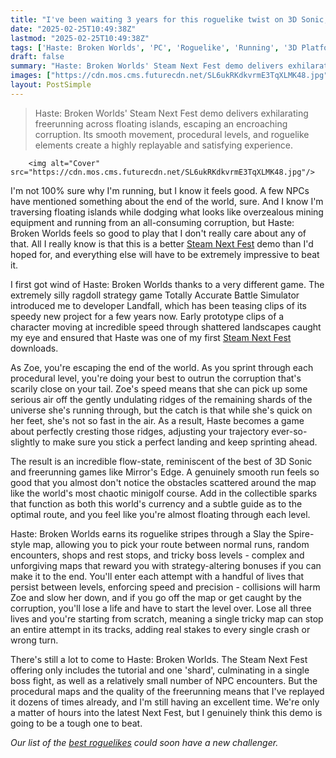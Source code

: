 ```yaml
---
title: "I've been waiting 3 years for this roguelike twist on 3D Sonic, and I'm thrilled to report it's my early Steam Next Fest highlight"
date: "2025-02-25T10:49:38Z"
lastmod: "2025-02-25T10:49:38Z"
tags: ['Haste: Broken Worlds', 'PC', 'Roguelike', 'Running', '3D Platformer', 'Steam Next Fest']
draft: false
summary: "Haste: Broken Worlds' Steam Next Fest demo delivers exhilarating freerunning across floating islands, escaping an encroaching corruption.  Its smooth movement, procedural levels, and roguelike elements create a highly replayable and satisfying experience."
images: ["https://cdn.mos.cms.futurecdn.net/SL6ukRKdkvrmE3TqXLMK48.jpg"]
layout: PostSimple
---
```

> Haste: Broken Worlds' Steam Next Fest demo delivers exhilarating freerunning across floating islands, escaping an encroaching corruption.  Its smooth movement, procedural levels, and roguelike elements create a highly replayable and satisfying experience.


        <img alt="Cover" src="https://cdn.mos.cms.futurecdn.net/SL6ukRKdkvrmE3TqXLMK48.jpg"/>
        
I'm not 100% sure why I'm running, but I know it feels good. A few NPCs have mentioned something about the end of the world, sure. And I know I'm traversing floating islands while dodging what looks like overzealous mining equipment and running from an all-consuming corruption, but Haste: Broken Worlds feels so good to play that I don't really care about any of that. All I really know is that this is a better [Steam Next Fest](https://www.gamesradar.com/games/steam-next-fest-guide/) demo than I'd hoped for, and everything else will have to be extremely impressive to beat it.

I first got wind of Haste: Broken Worlds thanks to a very different game. The extremely silly ragdoll strategy game Totally Accurate Battle Simulator introduced me to developer Landfall, which has been teasing clips of its speedy new project for a few years now. Early prototype clips of a character moving at incredible speed through shattered landscapes caught my eye and ensured that Haste was one of my first [Steam Next Fest](https://www.gamesradar.com/tag/steam-next-fest/) downloads.

As Zoe, you're escaping the end of the world. As you sprint through each procedural level, you're doing your best to outrun the corruption that's scarily close on your tail. Zoe's speed means that she can pick up some serious air off the gently undulating ridges of the remaining shards of the universe she's running through, but the catch is that while she's quick on her feet, she's not so fast in the air. As a result, Haste becomes a game about perfectly cresting those ridges, adjusting your trajectory ever-so-slightly to make sure you stick a perfect landing and keep sprinting ahead.

The result is an incredible flow-state, reminiscent of the best of 3D Sonic and freerunning games like Mirror's Edge. A genuinely smooth run feels so good that you almost don't notice the obstacles scattered around the map like the world's most chaotic minigolf course. Add in the collectible sparks that function as both this world's currency and a subtle guide as to the optimal route, and you feel like you're almost floating through each level.

Haste: Broken Worlds earns its roguelike stripes through a Slay the Spire-style map, allowing you to pick your route between normal runs, random encounters, shops and rest stops, and tricky boss levels - complex and unforgiving maps that reward you with strategy-altering bonuses if you can make it to the end. You'll enter each attempt with a handful of lives that persist between levels, enforcing speed and precision - collisions will harm Zoe and slow her down, and if you go off the map or get caught by the corruption, you'll lose a life and have to start the level over. Lose all three lives and you're starting from scratch, meaning a single tricky map can stop an entire attempt in its tracks, adding real stakes to every single crash or wrong turn.

There's still a lot to come to Haste: Broken Worlds. The Steam Next Fest offering only includes the tutorial and one 'shard', culminating in a single boss fight, as well as a relatively small number of NPC encounters. But the procedural maps and the quality of the freerunning means that I've replayed it dozens of times already, and I'm still having an excellent time. We're only a matter of hours into the latest Next Fest, but I genuinely think this demo is going to be a tough one to beat.

*Our list of the *[<em>best roguelikes</em>](https://www.gamesradar.com/best-roguelikes-roguelites/)* could soon have a new challenger.*
        
